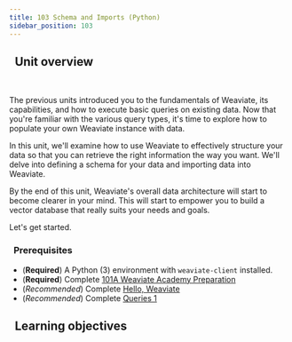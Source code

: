 ```yaml
---
title: 103 Schema and Imports (Python)
sidebar_position: 103
---
```


## <i class="fa-solid fa-chalkboard-user"></i>&nbsp;&nbsp;Unit overview


<ReactPlayer url='https://youtu.be/cttWJ-_4WkQ' controls='true'/>
<br/>

<!-- Provide context for this course, in addition to the concrete learning goals and outcomes. Why would someone want to do this unit? -->

The previous units introduced you to the fundamentals of Weaviate, its capabilities, and how to execute basic queries on existing data. Now that you're familiar with the various query types, it's time to explore how to populate your own Weaviate instance with data.

In this unit, we'll examine how to use Weaviate to effectively structure your data so that you can retrieve the right information the way you want. We'll delve into defining a schema for your data and importing data into Weaviate.

By the end of this unit, Weaviate's overall data architecture will start to become clearer in your mind. This will start to empower you to build a vector database that really suits your needs and goals.

Let's get started.

### <i class="fa-solid fa-clipboard-list-check"></i>&nbsp;&nbsp;Prerequisites

- (**Required**) A Python (3) environment with `weaviate-client` installed.
- (**Required**) Complete [101A Weaviate Academy Preparation](../setup.mdx)
- (*Recommended*) Complete [Hello, Weaviate](../101_hello_weaviate/index.mdx)
- (*Recommended*) Complete [Queries 1](../102_queries_1/index.mdx)

## <i class="fa-solid fa-chalkboard-user"></i>&nbsp;&nbsp;Learning objectives


<LearningGoalsExp />


<LearningGoals unitName="schema_and_import"/>


<GiscusDocComment />
